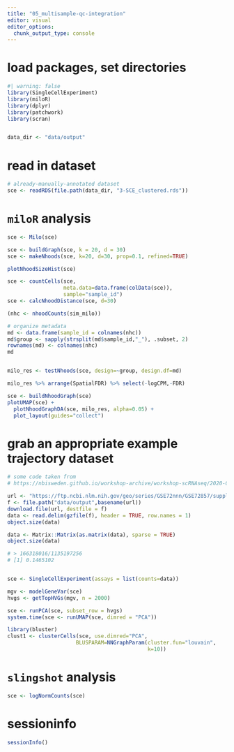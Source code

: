 ```yaml
---
title: "05_multisample-qc-integration"
editor: visual
editor_options: 
  chunk_output_type: console
---
```


# load packages, set directories

```r
#| warning: false
library(SingleCellExperiment)
library(miloR)
library(dplyr)
library(patchwork)
library(scran)


data_dir <- "data/output"
```

# read in dataset

```r
# already-manually-annotated dataset
sce <- readRDS(file.path(data_dir, "3-SCE_clustered.rds"))
```

# `miloR` analysis

```r
sce <- Milo(sce)

sce <- buildGraph(sce, k = 20, d = 30)
sce <- makeNhoods(sce, k=20, d=30, prop=0.1, refined=TRUE)

plotNhoodSizeHist(sce) 

sce <- countCells(sce,
                  meta.data=data.frame(colData(sce)),
                  sample="sample_id")
sce <- calcNhoodDistance(sce, d=30)

(nhc <- nhoodCounts(sim_milo))

# organize metadata
md <- data.frame(sample_id = colnames(nhc))
md$group <- sapply(strsplit(md$sample_id,"_"), .subset, 2)
rownames(md) <- colnames(nhc)
md


milo_res <- testNhoods(sce, design=~group, design.df=md)

milo_res %>% arrange(SpatialFDR) %>% select(-logCPM,-FDR)

sce <- buildNhoodGraph(sce)
plotUMAP(sce) + 
  plotNhoodGraphDA(sce, milo_res, alpha=0.05) +
  plot_layout(guides="collect")

```

# grab an appropriate example trajectory dataset

```r

# some code taken from 
# https://nbisweden.github.io/workshop-archive/workshop-scRNAseq/2020-01-27/labs/compiled/slingshot/slingshot.html

url <- "https://ftp.ncbi.nlm.nih.gov/geo/series/GSE72nnn/GSE72857/suppl/GSE72857_umitab.txt.gz"
f <- file.path("data/output",basename(url))
download.file(url, destfile = f)
data <- read.delim(gzfile(f), header = TRUE, row.names = 1)
object.size(data)

data <- Matrix::Matrix(as.matrix(data), sparse = TRUE)
object.size(data)

# > 166318016/1135197256
# [1] 0.1465102


sce <- SingleCellExperiment(assays = list(counts=data))

mgv <- modelGeneVar(sce)
hvgs <- getTopHVGs(mgv, n = 2000)

sce <- runPCA(sce, subset_row = hvgs)
system.time(sce <- runUMAP(sce, dimred = "PCA"))

library(bluster)
clust1 <- clusterCells(sce, use.dimred="PCA",
                      BLUSPARAM=NNGraphParam(cluster.fun="louvain",
                                             k=10))

```

# `slingshot` analysis

```r
sce <- logNormCounts(sce)

```


# sessioninfo

```r
sessionInfo()
```
